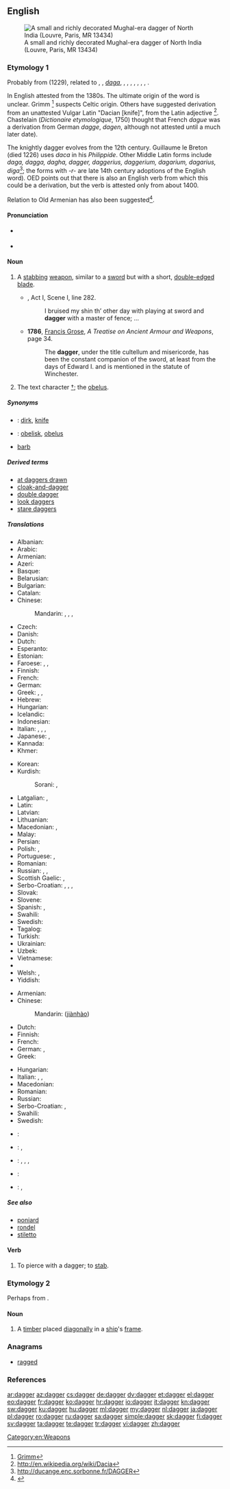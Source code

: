 ==English==
{{wikipedia|dab=dagger (disambiguation)|dagger|lang=en}}
[[Image:Dagger_India_Louvre_MR13434.jpg|thumb|A small and richly decorated Mughal-era dagger of North India (Louvre, Paris, MR 13434)]]

===Etymology 1===
Probably from {{etyl|fro|en}} {{term|dague|lang=fro}} (1229), related to  {{etyl|oc|-}}, {{etyl|it|-}},  {{etyl|es|-}} ''[[daga]]'', {{etyl|de|-}} {{term|Degen|lang=de}}, {{etyl|gml|-}} {{term|dagge||knife's point|lang=gml}}, {{etyl|non|-}} {{term|daggardr|lang=non}}, {{etyl|cy|-}} {{term|dager|lang=cy}}, {{term|dagr|lang=cy}}, {{etyl|br|-}} {{term|dac|lang=br}}, {{etyl|sq|-}} {{term|thikë||a knife, dagger|lang=sq}},  {{term|thek||to stab, to pierce with a sharp object|lang=sq}}.

In English attested from the 1380s.
The ultimate origin of the word is unclear. Grimm <ref>[http://germazope.uni-trier.de:8080/Projekte/WBB2009/DWB/wbgui_py?lemid=GM03434 Grimm]</ref> <!-- dead link -->suspects Celtic origin.
Others have suggested derivation from an unattested Vulgar Latin {{term/t|la|*daca}} "Dacian [knife]", from the Latin adjective {{term/t|la|dācus}}<ref>http://en.wikipedia.org/wiki/Dacia</ref>. Chastelain (''Dictionaire etymologique'', 1750) thought that French ''dague'' was a derivation from German ''dagge'', ''dagen'', although not attested until a much later date).

The knightly dagger evolves from the 12th century. Guillaume le Breton (died 1226) uses ''daca'' in his ''Philippide''. Other Middle Latin forms include ''daga, dagga, dagha, dagger, daggerius, daggerium, dagarium, dagarius, diga''<ref>http://ducange.enc.sorbonne.fr/DAGGER</ref>; the forms with ''-r-'' are late 14th century adoptions of the English word).
OED points out that there is also an English verb {{term|dag||to stab|lang=en}} from which this could be a derivation, but the verb is attested only from about 1400.

Relation to Old Armenian {{term|դակու|tr=daku||adze, axe|lang=xcl}} has also been suggested<ref>{{R:xcl:Martirosyan|page=232}}</ref>.

====Pronunciation====
* {{a|UK}} {{IPA|/ˈdægə(ɹ)/}}
* {{rhymes|æɡə(r)}}

====Noun====
{{en-noun}}

# {{context|weapon|lang=en}}  A [[stab]]bing [[weapon]], similar to a [[sword]] but with a short, [[double-edged]] [[blade]].
#* {{RQ:Shakespeare Wives}}, Act I, Scene I, line 282.
#*: I bruised my shin th’ other day with playing at sword and '''dagger''' with a master of fence; ...
#* '''1786''', [[w:Francis Grose|Francis Grose]], ''A Treatise on Ancient Armour and Weapons'', page 34.
#*: The '''dagger''', under the title cultellum and misericorde, has been the constant companion of the sword, at least from the days of Edward I. and is mentioned in the statute of Winchester.
# The text character [[†]]; the [[obelus]].

=====Synonyms=====
* {{qualifier|stabbing weapon}}: [[dirk]], [[knife]]
* {{qualifier|text character}}: [[obelisk]], [[obelus]]
* {{qualifier|anything that causes pain like a dagger}} [[barb]]

=====Derived terms=====
* [[at daggers drawn]]
* [[cloak-and-dagger]]
* [[double dagger]]
* [[look daggers]]
* [[stare daggers]]

=====Translations=====
{{trans-top|a stabbing weapon}}
* Albanian: {{t|sq|kamë|f}}
* Arabic: {{t|ar|خنجر|m|tr=xanjar|sc=Arab}}
* Armenian: {{t|hy|դաշույն|tr=dašuyn|sc=Armn}}
* Azeri: {{t+|az|xəncər}}
* Basque: {{t|eu|sastagai}}
* Belarusian: {{t|be|кінжал|m|tr=kinžál|sc=Cyrl}}
* Bulgarian: {{t+|bg|кама|f|tr=kama}}
* Catalan: {{t|ca|daga|f}}
* Chinese:
*: Mandarin: {{t|cmn|短劍|sc=Hani}}, {{t+|cmn|短剑|tr=duǎnjiàn|sc=Hani}}, {{t+|cmn|匕首|tr=bǐshǒu|sc=Hani}}, {{t+|cmn|短刀|tr=duǎndāo|sc=Hani}}
* Czech: {{t+|cs|dýka|f}}
* Danish: {{t|da|dolk|c}}
* Dutch: {{t+|nl|dolk|m}}
* Esperanto: {{t|eo|ponardo}}
* Estonian: {{t|et|pistoda}}
* Faroese: {{t|fo|slíðraknívur|m}}, {{t|fo|dolkur|m}}, {{t|fo|daggari|m}}
* Finnish: {{t+|fi|tikari}}
* French: {{t+|fr|poignard|m}}
* German: {{t+|de|Dolch|m}}
* Greek: {{t+|el|στιλέτο|n|tr=stiléto}}, {{t+|el|εγχειρίδιο|n|tr=encheirídio}}, {{t+|el|ξιφίδιο|n|tr=xifídio}}
* Hebrew: {{t+|he|פגיון|m|tr=pigyon}}
* Hungarian: {{t+|hu|tőr}}
* Icelandic: {{t+|is|rýtingur|m}}
* Indonesian: {{t+|id|belati}}
* Italian: {{t|it|daga|f}}, {{t+|it|pugnale|m}}, {{t+|it|stiletto|m}}, {{t+|it|misericordia|f}}
* Japanese: {{t+|ja|短剣|tr=たんけん, tanken|sc=Jpan}}, {{t+|ja|短刀|tr=たんとう, tantō|sc=Jpan}}
* Kannada: {{t+|kn|ಬಾಕು|tr=bāku|sc=Knda}}
* Khmer: {{t|km|កាំបិតស្នៀត|tr=kambət sniet|sc=Khmr}}
{{trans-mid}}
* Korean: {{t+|ko|단검|tr=dangeom|sc=Kore}}
* Kurdish:
*: Sorani: {{t+|ku|ده‌بان|tr=deban|sc=ku-Arab}}, {{t+|ku|خه‌نجه‌ر|tr=xencer|sc=ku-Arab}}
* Latgalian: {{t|ltg|tutyns|m}}, {{t|ltg|mylyns|m}}
* Latin: {{t|la|pugio|m}}
* Latvian: {{t|lv|duncis}}
* Lithuanian: {{t|lt|peilis|m}}
* Macedonian: {{t|mk|бодеж|m|tr=bódež}}, {{t|mk|кама|f|tr=káma}}
* Malay: {{t|ms|belati}}
* Persian: {{t+|fa|خنجر|tr=xanjar|sc=fa-Arab}}
* Polish: {{t+|pl|sztylet|m}}, {{t|pl|kindżał|m}}
* Portuguese: {{t+|pt|adaga|f}}, {{t+|pt|punhal|m}}
* Romanian: {{t|ro|pumnal|n}}
* Russian: {{t+|ru|кинжал|m|tr=kinžál}}, {{t+|ru|стилет|m|tr=stilét|sc=Cyrl}} {{qualifier|stiletto}}, {{t+|ru|кортик|m|tr=kórtik|sc=Cyrl}} {{qualifier|dirk}}
* Scottish Gaelic: {{t|gd|biodag|f}}, {{t|gd|cuinnsear|m}}
* Serbo-Croatian: {{t|sh|bodež|m}}, {{t|sh|бодеж|m}}, {{t|sh|kama|f}}, {{t|sh|кама|f}}
* Slovak: {{t|sk|dýka|f}}
* Slovene: {{t|sl|bodež|m}}
* Spanish: {{t+|es|daga|f}}, {{t+|es|puñal|m}}
* Swahili: {{t|sw|jambia}}
* Swedish: {{t+|sv|dolk|c}}
* Tagalog: {{t|tl|punyal}}
* Turkish: {{t+|tr|hançer}}
* Ukrainian: {{t+|uk|кинджал|m|tr=kyndžál|sc=Cyrl}}
* Uzbek: {{t|uz|xanjar}}
* Vietnamese: {{t+|vi|dao găm}}
* {{trreq|vo}}
* Welsh: {{t|cy|bidog|m|f}}, {{t|cy|bidogau|p}}
* Yiddish: {{t|yi|דאַגער|m|tr=dager|sc=Hebr}}
{{trans-bottom}}

{{trans-top|a text character}}
* Armenian: {{t|hy|խաչանիշ|sc=Armn}}
* Chinese:
*: Mandarin: {{zh-ts|[[劍]][[號]]|[[剑]][[号]]}} ([[jiàn]][[hào]])
* Dutch: {{t+|nl|kruis|n}}
* Finnish: {{t+|fi|risti}}
* French: {{t+|fr|croix|f}}
* German: {{t+|de|Kreuz|n}}, {{t|de|Totenkreuz|n}}
* Greek: {{t+|el|οβελίσκος|m|tr=ovelískos}}
{{trans-mid}}
* Hungarian: {{t+|hu|kereszt}}
* Italian: {{t+|it|croce}}, {{t|it|daga}}, {{t|it|coniugazione hermitiana}}
* Macedonian: {{t|mk|крст|m|tr=k'rst}}
* Romanian: {{t|ro|semn de carte|n}}
* Russian: {{t+|ru|крестик|m|tr=kréstik}}
* Serbo-Croatian: {{t|sh|križ}}, {{t|sh|krst}}
* Swahili: {{t+|sw|nyambuo}}
* Swedish: {{t+|sv|kors|n}}
{{trans-bottom}}

{{checktrans-top}}
* {{ttbc|ia}}: {{t|ia|daga}}
* {{ttbc|ko}}: {{t+|ko|단검|tr=dangeom|sc=Kore}}, {{t|ko|회검|tr=hoegeom|sc=Kore}}
{{trans-mid}}
* {{ttbc|ku}}: {{t+|ku|xencer}} {{f}}, {{t+|ku|qeme}}, {{t+|ku|deban}}, {{t+|ku|kahûr}}
* {{ttbc|lt}}: {{t|lt|durklas|m}}
* {{ttbc|es}}: {{t+|es|puñal|m}}, {{t+|es|daga|f}}
{{trans-bottom}}

=====See also=====
* [[poniard]]
* [[rondel]]
* [[stiletto]]

====Verb====
{{en-verb}}

# To pierce with a dagger; to [[stab]].

===Etymology 2===
Perhaps from {{term|diagonal}}.

====Noun====
{{en-noun}}

# A [[timber]] placed [[diagonal]]ly in a [[ship]]'s [[frame]].
#: {{rfquotek|Knight}}

===Anagrams===
* [[ragged#English|ragged]]

===References===
<references/>

[[Category:en:Weapons]]

[[ar:dagger]]
[[az:dagger]]
[[cs:dagger]]
[[de:dagger]]
[[dv:dagger]]
[[et:dagger]]
[[el:dagger]]
[[eo:dagger]]
[[fr:dagger]]
[[ko:dagger]]
[[hr:dagger]]
[[io:dagger]]
[[it:dagger]]
[[kn:dagger]]
[[sw:dagger]]
[[ku:dagger]]
[[hu:dagger]]
[[ml:dagger]]
[[my:dagger]]
[[nl:dagger]]
[[ja:dagger]]
[[pl:dagger]]
[[ro:dagger]]
[[ru:dagger]]
[[sa:dagger]]
[[simple:dagger]]
[[sk:dagger]]
[[fi:dagger]]
[[sv:dagger]]
[[ta:dagger]]
[[te:dagger]]
[[tr:dagger]]
[[vi:dagger]]
[[zh:dagger]]